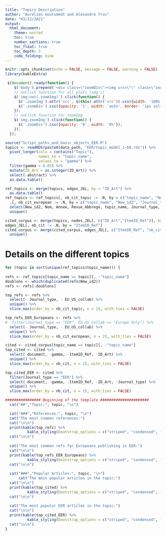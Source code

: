```yaml
---
title: "Topics Description"
author: "Aurélien Goutsmedt and Alexandre Truc"
date: "03/12/2021"
output: 
  html_document:
    theme: united
    toc: true
    number_sections: true
    toc_float: true
    toc_depth: 3
    code_folding: hide
---
```


```r
knitr::opts_chunk$set(echo = FALSE, message = FALSE, warning = FALSE)
library(kableExtra)
```

```js
 $(document).ready(function() {
    $('body').prepend('<div class=\"zoomDiv\"><img src=\"\" class=\"zoomImg\"></div>');
    // onClick function for all plots (img's)
    $('img:not(.zoomImg)').click(function() {
      $('.zoomImg').attr('src', $(this).attr('src')).css({width: '100%'});
      $('.zoomDiv').css({opacity: '1', width: 'auto', border: '1px solid white', borderRadius: '5px', position: 'fixed', top: '50%', left: '50%', marginRight: '-50%', transform: 'translate(-50%, -50%)', boxShadow: '0px 0px 50px #888888', zIndex: '50', overflow: 'auto', maxHeight: '100%'});
    });
    // onClick function for zoomImg
    $('img.zoomImg').click(function() {
      $('.zoomDiv').css({opacity: '0', width: '0%'}); 
    });
  });
```

```r
source("Script_paths_and_basic_objects_EER.R")
topics <- readRDS(paste0(data_path, "EER/topic_model_1-60.rds")) %>% 
  pivot_longer(cols = contains("Topic"),
               names_to = "topic_name",
               values_to = "gamma") %>% 
  filter(gamma > 0.05) %>% 
  mutate(ID_Art = as.integer(ID_Art)) %>% 
  select(-abstract) %>% 
  as.data.table()
```

```r
ref_topics <- merge(topics, edges_JEL, by = "ID_Art") %>% 
  as.data.table()
ref_topics <- ref_topics[, nb_cit_topic := .N, by = c("topic_name", "New_id2")] %>% 
  .[, nb_cit_european := .N, by = c("topic_name", "New_id2", "Journal_type", "EU_US_collab")] %>% 
  select(New_id2, Nom, Annee, Revue_Abbrege, topic_name, Journal_type, EU_US_collab, nb_cit_topic, nb_cit_european) %>% 
  unique()

cited_corpus <- merge(topics, nodes_JEL[, c("ID_Art","ItemID_Ref")], by = "ID_Art")
edges_JEL[, nb_cit := .N, by = "ItemID_Ref"]
cited_corpus <- merge(cited_corpus, edges_JEL[, c("ItemID_Ref", "nb_cit")], by = "ItemID_Ref") %>% 
  unique()
```

# Details on the different topics

```r

for (topic in sort(unique(ref_topics$topic_name))) {
  
refs <- ref_topics[topic_name == topic][, -"topic_name"]
doublons <- which(duplicated(refs$New_id2))
refs <- refs[-doublons]

top_refs <- refs %>% 
  select(- Journal_type, - EU_US_collab) %>% 
  unique() %>% 
  slice_max(order_by = nb_cit_topic, n = 15, with_ties = FALSE)

top_refs_EER_Europeans <- refs %>% 
#  filter(Journal_type == "EER", EU_US_collab == "Europe Only") %>% 
  select(- Journal_type, - EU_US_collab) %>% 
  unique() %>% 
  slice_max(order_by = nb_cit_european, n = 15, with_ties = FALSE)

cited <- cited_corpus[topic_name == topic][, -"topic_name"]
top_cited <- cited %>% 
  select(-document, -gamma, -ItemID_Ref, -ID_Art) %>% 
  unique() %>% 
  slice_max(order_by = nb_cit, n = 15, with_ties = FALSE)

top_cited_EER <- cited %>% 
  filter(Journal_type == "EER") %>% 
  select(-document, -gamma, -ItemID_Ref, -ID_Art, -Journal_type) %>% 
  unique() %>% 
  slice_max(order_by = nb_cit, n = 15, with_ties = FALSE)

################ Beginning of the template ######################
  cat("##","Topic:", topic, "\n")

  cat("###","References:", topic, "\n")
  cat("The most common references:")
  cat("\n\n")
  print(kable(top_refs) %>% 
          kable_styling(bootstrap_options = c("striped", "condensed", full_width = F)))
  cat("\n\n")
  
  cat("The most common refs for Europeans publishing in EER:")
  cat("\n\n")
  print(kable(top_refs_EER_Europeans) %>% 
          kable_styling(bootstrap_options = c("striped", "condensed", full_width = F)))
  cat("\n\n")
 
  cat("###","Popular Articles:", topic, "\n") 
      cat("The most popular articles in the topic:")
  cat("\n\n")
  print(kable(top_cited) %>% 
          kable_styling(bootstrap_options = c("striped", "condensed", full_width = F)))
  cat("\n\n")
  
  cat("The most popular EER articles in the topic:")
  cat("\n\n")
  print(kable(top_cited_EER) %>% 
          kable_styling(bootstrap_options = c("striped", "condensed", full_width = F)))
  cat("\n\n")
}
```

